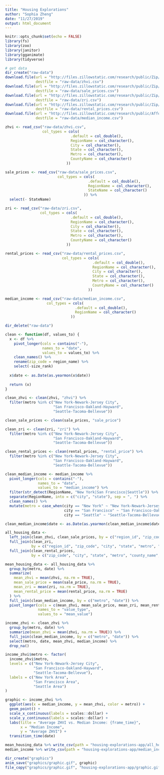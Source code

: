 ```yaml
---
title: "Housing Explorations"
author: "Sophia Zheng"
date: "11/27/2019"
output: html_document
---
```


```r
knitr::opts_chunk$set(echo = FALSE)
library(fs)
library(zoo)
library(janitor)
library(gganimate)
library(tidyverse)
```

```r
# get data
dir_create("raw-data")
download.file(url = "http://files.zillowstatic.com/research/public/Zip/Zip_Zhvi_AllHomes.csv",
              destfile = "raw-data/zhvi.csv")
download.file(url = "http://files.zillowstatic.com/research/public/Zip/Sale_Prices_Zip.csv",
              destfile = "raw-data/sale_prices.csv")
download.file(url = "http://files.zillowstatic.com/research/public/Zip/Zip_Zri_AllHomesPlusMultifamily.csv",
              destfile = "raw-data/zri.csv")
download.file(url = "http://files.zillowstatic.com/research/public/Zip/Zip_MedianRentalPrice_AllHomes.csv",
              destfile = "raw-data/rental_prices.csv")
download.file(url = "http://files.zillowstatic.com/research/public/Affordability_Income_2018Q4.csv",
              destfile = "raw-data/median_income.csv")

zhvi <- read_csv("raw-data/zhvi.csv",
                 col_types = cols(
                              .default = col_double(),
                              RegionName = col_character(),
                              City = col_character(),
                              State = col_character(),
                              Metro = col_character(),
                              CountyName = col_character()
                            ))

sale_prices <- read_csv("raw-data/sale_prices.csv",
                        col_types = cols(
                                      .default = col_double(),
                                      RegionName = col_character(),
                                      StateName = col_character()
                                    )) %>% 
  select(- StateName)

zri <- read_csv("raw-data/zri.csv",
                col_types = cols(
                              .default = col_double(),
                              RegionName = col_character(),
                              City = col_character(),
                              State = col_character(),
                              Metro = col_character(),
                              CountyName = col_character()
                            ))

rental_prices <- read_csv("raw-data/rental_prices.csv",
                          col_types = cols(
                                        .default = col_double(),
                                        RegionName = col_character(),
                                        City = col_character(),
                                        State = col_character(),
                                        Metro = col_character(),
                                        CountyName = col_character()
                                      ))

median_income <- read_csv("raw-data/median_income.csv",
                   col_types = cols(
                                .default = col_double(),
                                RegionName = col_character()
                              ))

dir_delete("raw-data")
```

```r
clean <- function(df, values_to) {
  x <- df %>%
    pivot_longer(cols = contains("-"),
                 names_to = "date",
                 values_to = values_to) %>%
    clean_names() %>%
    rename(zip_code = region_name) %>%
    select(-size_rank)
  
  x$date <- as.Date(as.yearmon(x$date))
  
  return (x)
}

clean_zhvi <- clean(zhvi, "zhvi") %>% 
  filter(metro %in% c("New York-Newark-Jersey City", 
                      "San Francisco-Oakland-Hayward", 
                      "Seattle-Tacoma-Bellevue"))

clean_sale_prices <- clean(sale_prices, "sale_price")

clean_zri <- clean(zri, "zri") %>% 
  filter(metro %in% c("New York-Newark-Jersey City",
                      "San Francisco-Oakland-Hayward",
                      "Seattle-Tacoma-Bellevue"))

clean_rental_prices <- clean(rental_prices, "rental_price") %>% 
  filter(metro %in% c("New York-Newark-Jersey City",
                      "San Francisco-Oakland-Hayward",
                      "Seattle-Tacoma-Bellevue"))

clean_median_income <- median_income %>%
  pivot_longer(cols = contains("-"),
               names_to = "date",
               values_to = "median_income") %>%
  filter(str_detect(RegionName, "New York|San Francisco|Seattle")) %>%
  separate(RegionName, into = c("city", "state"), sep = ", ") %>%
  clean_names() %>% 
  mutate(metro = case_when(city == "New York" ~ "New York-Newark-Jersey City", 
                           city == "San Francisco" ~ "San Francisco-Oakland-Hayward", 
                           city == "Seattle" ~ "Seattle-Tacoma-Bellevue"))

clean_median_income$date <- as.Date(as.yearmon(clean_median_income$date))
```


```r
all_housing_data <-
  left_join(clean_zhvi, clean_sale_prices, by = c("region_id", "zip_code", "date")) %>% 
  full_join(clean_zri,
            by = c("region_id", "zip_code", "city", "state", "metro", "county_name", "date")) %>%
  full_join(clean_rental_prices,
            by = c("zip_code", "city", "state", "metro", "county_name", "date"))

mean_housing_data <- all_housing_data %>%
  group_by(metro, date) %>%
  summarize(
    mean_zhvi = mean(zhvi, na.rm = TRUE),
    mean_sale_price = mean(sale_price, na.rm = TRUE),
    mean_zri = mean(zri, na.rm = TRUE),
    mean_rental_price = mean(rental_price, na.rm = TRUE)
  ) %>% 
  full_join(clean_median_income, by = c("metro", "date")) %>% 
  pivot_longer(cols = c(mean_zhvi, mean_sale_price, mean_zri, mean_rental_price, median_income),
               names_to = "value_type",
               values_to = "mean_value")
```

```r
income_zhvi <- clean_zhvi %>% 
  group_by(metro, date) %>% 
  summarize(mean_zhvi = mean(zhvi, na.rm = TRUE)) %>% 
  full_join(clean_median_income, by = c("metro", "date")) %>% 
  select(metro, date, mean_zhvi, median_income) %>% 
  drop_na()

income_zhvi$metro <- factor(
  income_zhvi$metro,
  levels = c("New York-Newark-Jersey City",
             "San Francisco-Oakland-Hayward",
             "Seattle-Tacoma-Bellevue"),
  labels = c("New York Area",
             "San Francisco Area",
             "Seattle Area")
)

graphic <- income_zhvi %>%
  ggplot(aes(x = median_income, y = mean_zhvi, color = metro)) +
  geom_point() +
  scale_x_continuous(labels = scales::dollar) + 
  scale_y_continuous(labels = scales::dollar) + 
  labs(title = "Average ZHVI vs. Median Income: {frame_time}",
       x = "Median Income",
       y = "Average ZHVI") +
  transition_time(date)
```


```r
mean_housing_data %>% write_csv(path = "housing-explorations-app/all_housing_data.csv")
median_income %>% write_csv(path = "housing-explorations-app/median_income.csv")

dir_create("graphics")
anim_save("graphics/graphic.gif", graphic)
file_copy("graphics/graphic.gif", "housing-explorations-app/graphic.gif")
```

